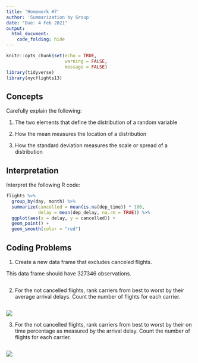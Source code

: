 ```yaml
---
title: 'Homework #7'
author: 'Summarization by Group'
date: "Due: 4 Feb 2021"
output:
  html_document:
    code_folding: hide
---
```


```r
knitr::opts_chunk$set(echo = TRUE,
                      warning = FALSE,
                      message = FALSE)
library(tidyverse)
library(nycflights13)
```

## Concepts  

Carefully explain the following:  

1.  The two elements that define the distribution of a random variable  

2.  How the mean measures the location of a distribution  

3.  How the standard deviation measures the scale or spread of a distribution  

## Interpretation 

Interpret the following R code:  

```r
flights %>%
  group_by(day, month) %>%
  summarize(cancelled = mean(is.na(dep_time)) * 100,
            delay = mean(dep_delay, na.rm = TRUE)) %>%
  ggplot(aes(x = delay, y = cancelled)) +
  geom_point() +
  geom_smooth(color = "red")
```

## Coding Problems

1.  Create a new data frame that excludes canceled flights.

This data frame should have 327346 observations.

```r

```  

2.  For the not cancelled flights, rank carriers from best to worst by their average arrival delays. Count the number of flights for each carrier.

```r

```  

![](http://govfinance.byu.edu/govfinance/classes/dataScience/homework/graphs/HW07_Code_2.png)

3.  For the not cancelled flights, rank carriers from best to worst by their on time percentage as measured by the arrival delay. Count the number of flights for each carrier.

```r

```

![](http://govfinance.byu.edu/govfinance/classes/dataScience/homework/graphs/HW07_Code_3.png)
